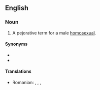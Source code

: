 ==English==

===Noun===
{{en-noun}}

# {{pejorative|slang}} A pejorative term for a male [[homosexual]].

====Synonyms====
* {{l|en|faggot}}
* {{l|en|cocksucker}}

====Translations====
{{trans-top|buttfucker}}
* Romanian: {{t-|ro|poponar}}, {{t-|ro|curist}}, {{t-|ro|găozar}}, {{t-|ro|fundaş}}
{{trans-bot}}